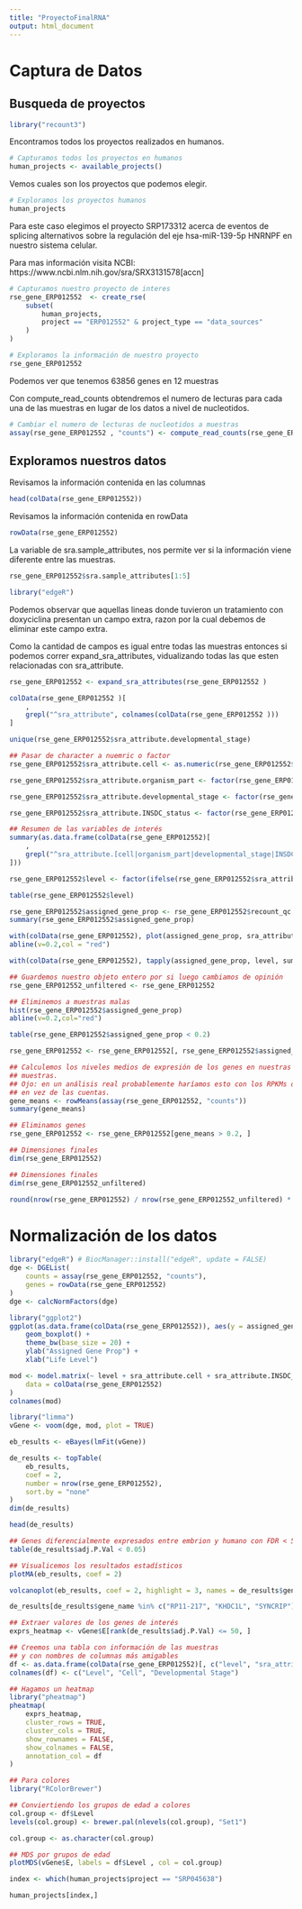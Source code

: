 ```yaml
---
title: "ProyectoFinalRNA"
output: html_document
---
```


# Captura de Datos

## Busqueda de proyectos

```r
library("recount3")
```

Encontramos todos los proyectos realizados en humanos.

```r
# Capturamos todos los proyectos en humanos
human_projects <- available_projects()
```

Vemos cuales son los proyectos que podemos elegir.

```r
# Exploramos los proyectos humanos
human_projects
```

Para este caso elegimos el proyecto SRP173312 acerca de eventos de splicing alternativos sobre la regulación del eje hsa-miR-139-5p HNRNPF en nuestro sistema celular.

Para mas información visita NCBI: 
https://www.ncbi.nlm.nih.gov/sra/SRX3131578[accn]

```r
# Capturamos nuestro proyecto de interes
rse_gene_ERP012552  <- create_rse(
    subset(
        human_projects,
        project == "ERP012552" & project_type == "data_sources"
    )
)

# Exploramos la información de nuestro proyecto
rse_gene_ERP012552 
```

Podemos ver que tenemos 63856 genes en 12 muestras 

Con compute_read_counts obtendremos el numero de lecturas para cada una de las muestras en lugar de los datos a nivel de nucleotidos.

```r
# Cambiar el numero de lecturas de nucleotidos a muestras
assay(rse_gene_ERP012552 , "counts") <- compute_read_counts(rse_gene_ERP012552 )
```

## Exploramos nuestros datos

Revisamos la información contenida en las columnas

```r
head(colData(rse_gene_ERP012552))
```

Revisamos la información contenida en rowData

```r
rowData(rse_gene_ERP012552)
```


La variable de sra.sample_attributes, nos permite ver si la información viene diferente entre las muestras.

```r
rse_gene_ERP012552$sra.sample_attributes[1:5]
```


```r
library("edgeR")
```

Podemos observar que aquellas lineas donde tuvieron un tratamiento con doxyciclina presentan un campo extra, razon por la cual debemos de eliminar este campo extra.


Como la cantidad de campos es igual entre todas las muestras entonces si podemos correr expand_sra_attributes, vidualizando todas las que esten relacionadas con sra_attribute.

```r
rse_gene_ERP012552 <- expand_sra_attributes(rse_gene_ERP012552 )

colData(rse_gene_ERP012552 )[
    ,
    grepl("^sra_attribute", colnames(colData(rse_gene_ERP012552 )))
]
```

```r
unique(rse_gene_ERP012552$sra_attribute.developmental_stage) 
```

```r
## Pasar de character a nuemric o factor
rse_gene_ERP012552$sra_attribute.cell <- as.numeric(rse_gene_ERP012552$sra_attribute.cell)

rse_gene_ERP012552$sra_attribute.organism_part <- factor(rse_gene_ERP012552$sra_attribute.organism_part)

rse_gene_ERP012552$sra_attribute.developmental_stage <- factor(rse_gene_ERP012552$sra_attribute.developmental_stage)

rse_gene_ERP012552$sra_attribute.INSDC_status <- factor(rse_gene_ERP012552$sra_attribute.INSDC_status)
```




```r
## Resumen de las variables de interés
summary(as.data.frame(colData(rse_gene_ERP012552)[
    ,
    grepl("^sra_attribute.[cell|organism_part|developmental_stage|INSDC_status]", colnames(colData(rse_gene_ERP012552)))
]))
```

```r
rse_gene_ERP012552$level <- factor(ifelse(rse_gene_ERP012552$sra_attribute.organism_part == "embryo", "embryo", "Human"))

table(rse_gene_ERP012552$level)
```

```r
rse_gene_ERP012552$assigned_gene_prop <- rse_gene_ERP012552$recount_qc.gene_fc_count_all.assigned / rse_gene_ERP012552$recount_qc.gene_fc_count_all.total
summary(rse_gene_ERP012552$assigned_gene_prop)
```

```r
with(colData(rse_gene_ERP012552), plot(assigned_gene_prop, sra_attribute.cell))
abline(v=0.2,col = "red")
```

```r
with(colData(rse_gene_ERP012552), tapply(assigned_gene_prop, level, summary))
```

```r
## Guardemos nuestro objeto entero por si luego cambiamos de opinión
rse_gene_ERP012552_unfiltered <- rse_gene_ERP012552

## Eliminemos a muestras malas
hist(rse_gene_ERP012552$assigned_gene_prop)
abline(v=0.2,col="red")
```

```r
table(rse_gene_ERP012552$assigned_gene_prop < 0.2)
```

```r
rse_gene_ERP012552 <- rse_gene_ERP012552[, rse_gene_ERP012552$assigned_gene_prop > 0.2]

## Calculemos los niveles medios de expresión de los genes en nuestras
## muestras.
## Ojo: en un análisis real probablemente haríamos esto con los RPKMs o CPMs
## en vez de las cuentas.
gene_means <- rowMeans(assay(rse_gene_ERP012552, "counts"))
summary(gene_means)
```

```r
## Eliminamos genes
rse_gene_ERP012552 <- rse_gene_ERP012552[gene_means > 0.2, ]

## Dimensiones finales
dim(rse_gene_ERP012552)
```

```r
## Dimensiones finales
dim(rse_gene_ERP012552_unfiltered)
```



```r
round(nrow(rse_gene_ERP012552) / nrow(rse_gene_ERP012552_unfiltered) * 100, 2)
```

# Normalización de los datos

```r
library("edgeR") # BiocManager::install("edgeR", update = FALSE)
dge <- DGEList(
    counts = assay(rse_gene_ERP012552, "counts"),
    genes = rowData(rse_gene_ERP012552)
)
dge <- calcNormFactors(dge)
```


```r
library("ggplot2")
ggplot(as.data.frame(colData(rse_gene_ERP012552)), aes(y = assigned_gene_prop, x = level)) +
    geom_boxplot() +
    theme_bw(base_size = 20) +
    ylab("Assigned Gene Prop") +
    xlab("Life Level")
```
```r
mod <- model.matrix(~ level + sra_attribute.cell + sra_attribute.INSDC_status + assigned_gene_prop,
    data = colData(rse_gene_ERP012552)
)
colnames(mod)
```

```r
library("limma")
vGene <- voom(dge, mod, plot = TRUE)
```

```r
eb_results <- eBayes(lmFit(vGene))

de_results <- topTable(
    eb_results,
    coef = 2,
    number = nrow(rse_gene_ERP012552),
    sort.by = "none"
)
dim(de_results)
```


```r
head(de_results)
```

```r
## Genes diferencialmente expresados entre embrion y humano con FDR < 5%
table(de_results$adj.P.Val < 0.05)
```


```r
## Visualicemos los resultados estadísticos
plotMA(eb_results, coef = 2)
```

```r
volcanoplot(eb_results, coef = 2, highlight = 3, names = de_results$gene_name)
```

```r
de_results[de_results$gene_name %in% c("RP11-217", "KHDC1L", "SYNCRIP"), ]
```

```r
## Extraer valores de los genes de interés
exprs_heatmap <- vGene$E[rank(de_results$adj.P.Val) <= 50, ]

## Creemos una tabla con información de las muestras
## y con nombres de columnas más amigables
df <- as.data.frame(colData(rse_gene_ERP012552)[, c("level", "sra_attribute.cell", "sra_attribute.developmental_stage")])
colnames(df) <- c("Level", "Cell", "Developmental Stage")

## Hagamos un heatmap
library("pheatmap")
pheatmap(
    exprs_heatmap,
    cluster_rows = TRUE,
    cluster_cols = TRUE,
    show_rownames = FALSE,
    show_colnames = FALSE,
    annotation_col = df
)
```


```r
## Para colores
library("RColorBrewer")

## Conviertiendo los grupos de edad a colores
col.group <- df$Level
levels(col.group) <- brewer.pal(nlevels(col.group), "Set1")
```

```r
col.group <- as.character(col.group)

## MDS por grupos de edad
plotMDS(vGene$E, labels = df$Level , col = col.group)
```

```r
index <- which(human_projects$project == "SRP045638")

human_projects[index,]
```




